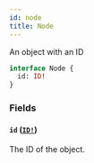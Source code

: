 ```yaml
---
id: node
title: Node
---
```


An object with an ID

```graphql
interface Node {
  id: ID!
}
```

### Fields

#### `id` ([`ID!`](/developer/api-reference/scalars/id.mdx))

The ID of the object.
